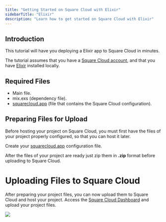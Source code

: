 ```yaml
---
title: "Getting Started on Square Cloud with Elixir"
sidebarTitle: "Elixir"
description: "Learn how to get started on Square Cloud with Elixir"
---
```


## Introduction
This tutorial will have you deploying a Elixir app to Square Cloud in minutes.

The tutorial assumes that you have a [Square Cloud account](https://squarecloud.app/login), and that you have [Elixir](https://elixir-lang.org/install.html) installed locally.

## Required Files
- Main file.
- mix.exs (dependency file).
- [squarecloud.app](./how-to-create-your-squarecloud-configuration-file) (file that contains the Square Cloud configuration).

## Preparing Files for Upload
Before hosting your project on Square Cloud, you must first have the files of your project properly configured, so that you can host it later.

Create your [squarecloud.app](./how-to-create-your-squarecloud-configuration-file) configuration file.

After the files of your project are ready just zip them in **.zip** format before uploading to Square Cloud.

# Uploading Files to Square Cloud

After preparing your project files, you can now upload them to Square Cloud and host your project.
Access the [Square Cloud Dashboard](https://squarecloud.app/dashboard/upload) and upload your project files.

<Frame>
  <img src="/images/uploading.gif" style={{ borderRadius: "0.5rem" }} />
</Frame>